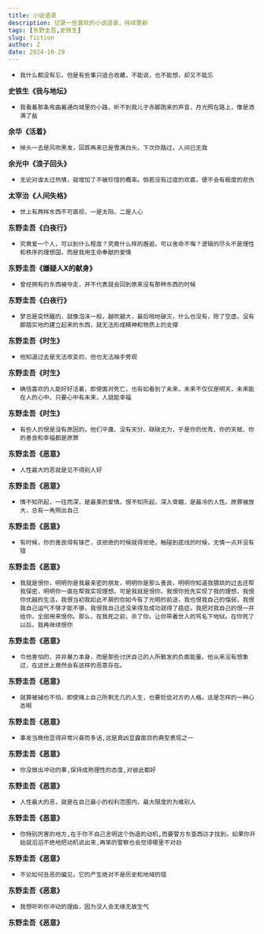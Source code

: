 ```yaml
---
title: 小说语录
description: 记录一些喜欢的小说语录，持续更新
tags: [东野圭吾,史铁生]
slug: fiction
author: Z
date: 2024-10-29
---
```


- `我什么都没有忘，但是有些事只适合收藏，不能说，也不能想，却又不能忘`

**史铁生《我与地坛》**

- `我看着那条弯曲着通向城里的小路，听不到我儿子赤脚跑来的声音，月光照在路上，像是洒满了盐`

**余华《活着》**

- `掉头一去是风吹黑发，回首再来已是雪满白头，下次你路过，人间已无我`

**余光中《浪子回头》**

- `无论对谁太过热情，就增加了不被珍惜的概率。倘若没有过度的欢喜，便不会有极度的悲伤`

**太宰治《人间失格》**

- `世上有两样东西不可直视，一是太阳，二是人心`

**东野圭吾《白夜行》**

- `究竟爱一个人，可以到什么程度？究竟什么样的邂逅，可以舍命不悔？逻辑的尽头不是理性和秩序的理想国，而是我用生命奉献的爱情`

**东野圭吾《嫌疑人X的献身》**

- `曾经拥有的东西被夺走，并不代表就会回到原来没有那种东西的时候`

**东野圭吾《白夜行》**

- `梦总是突然醒的，就像泡沫一般，越吹越大，最后啪地破灭，什么也没有，除了空虚。没有脚踏实地的建立起来的东西，就无法形成精神和物质上的支撑`

**东野圭吾《时生》**

- `他知道过去是无法改变的，但也无法袖手旁观`

**东野圭吾《时生》**

- `确信喜欢的人能好好活着，即使面对死亡，也有如看到了未来，未来不仅仅是明天，未来能在人的心中。只要心中有未来，人就能幸福`

**东野圭吾《时生》**

- `有些人的恨是没有原因的，他们平庸、没有天分、碌碌无为，于是你的优秀、你的天赋、你的善良和幸福都是原罪`

**东野圭吾《恶意》**

- `人性最大的恶就是见不得别人好`

**东野圭吾《恶意》**

- `情不知所起，一往而深，是最美的爱情。恨不知所起，深入骨髓，是最冷的人性。原罪被放大，总有一角照出自己`

**东野圭吾《恶意》**

- `有时候，你的善良得有锋芒，该拒绝的时候就得拒绝，触碰到底线的时候，无情一点并没有错`

**东野圭吾《恶意》**

- `我就是恨你，明明你是我最亲密的朋友，明明你是那么善良，明明你知道我猥琐的过去还帮我保密，明明你一直在帮我实现理想。可是我就是恨你。我恨你抢先实现了我的理想，我恨你优越的生活，我恨当初我如此不屑的你如今有了光明的前途，我也恨我自己的懦弱，我恨我自己运气不够才能不够，我恨我自己还没来得及成功就得了癌症。我把对我自己的恨一并给你，全部用来恨你。那么，在我死之前，杀了你。让你带着世人的骂名下地狱。在你死了以后，我再继续恨你`

**东野圭吾《恶意》**

- `令他害怕的，并非暴力本身，而是那些讨厌自己的人所散发的负面能量。他从来没有想象过，在这世上竟然会有这样的恶意存在。`

**东野圭吾《恶意》**

- `就算被捕也不怕，即使赌上自己所剩无几的人生，也要贬低对方的人格。这是怎样的一种心态啊`

**东野圭吾《恶意》**

- `事发当晚他显得异常兴奋而多话,这是真凶显露面目的典型表现之一`

**东野圭吾《恶意》**

- `你没做出冲动的事,保持成熟理性的态度,对彼此都好`

**东野圭吾《恶意》**

- `人性最大的恶，就是在自己最小的权利范围内，最大限度的为难别人`

**东野圭吾《恶意》**

- `你特别厉害的地方,在于你不自己言明这个伪造的动机,而要警方东查西访才找到。如果你开始就滔滔不绝地把动机说出来,再笨的警察也会觉得哪里不对劲`

**东野圭吾《恶意》**

- `不论如何丑恶的偏见，它的产生绝对不是历史和地域的错`

**东野圭吾《恶意》**

- `我想听听你冲动的理由，因为没人会无缘无故生气`

**东野圭吾《恶意》**


